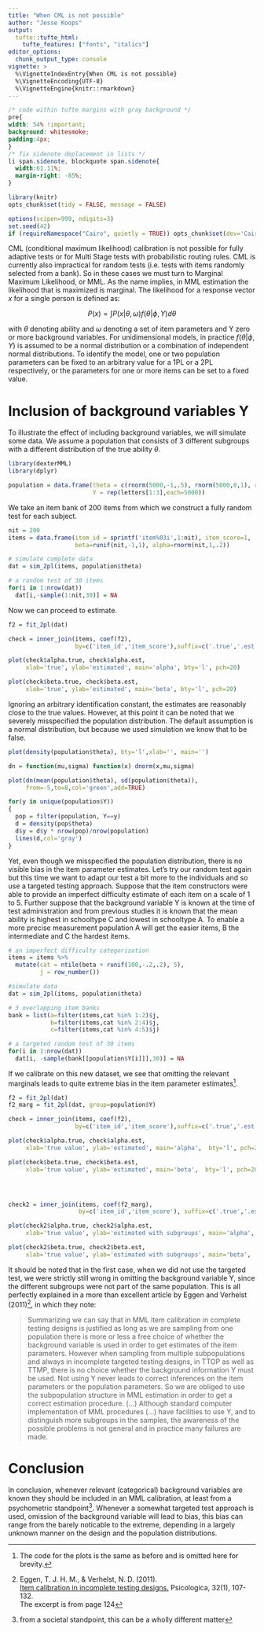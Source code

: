 ```yaml
---
title: "When CML is not possible"
author: "Jesse Koops"
output: 
  tufte::tufte_html:
    tufte_features: ["fonts", "italics"]
editor_options: 
  chunk_output_type: console
vignette: >
  %\VignetteIndexEntry{When CML is not possible}
  %\VignetteEncoding{UTF-8}
  %\VignetteEngine{knitr::rmarkdown}
---
```


```css
/* code within tufte margins with gray background */
pre{
width: 54% !important;
background: whitesmoke;
padding:4px;
}
/* fix sidenote deplacement in lists */
li span.sidenote, blockquote span.sidenote{
  width:61.11%;
  margin-right: -85%;
}
```

```r
library(knitr)
opts_chunk$set(tidy = FALSE, message = FALSE)

options(scipen=999, ndigits=3)
set.seed(42)
if (requireNamespace("Cairo", quietly = TRUE)) opts_chunk$set(dev='CairoPNG')
```


CML (conditional maximum likelihood) calibration is not possible for fully adaptive tests or for Multi Stage tests with probabilistic routing rules. CML is currently also impractical for random tests (i.e. tests with items randomly selected from a bank). So in these cases we must turn to Marginal Maximum Likelihood, or MML. As the name implies, in MML estimation the likelihood that is maximized is marginal. The likelihood for a response vector $x$ for a single person is defined as:

$$
P(x) = \int P(x|\theta, \omega)f(\theta|\phi,Y)d\theta
$$

with $\theta$ denoting ability and $\omega$ denoting a set of item parameters and Y zero or more background variables. For unidimensional models, in practice $f(\theta|\phi,Y)$ is assumed to be a normal distribution or a combination of independent normal distributions. To identify the model, one or two population parameters can be fixed to an arbitrary value for a 1PL or a 2PL respectively, or the parameters for one or more items can be set to a fixed value. 

# Inclusion of background variables Y

To illustrate the effect of including background variables, we will simulate some data. We assume a population that consists of 3 different subgroups with a different distribution of the true ability $\theta$.

```r
library(dexterMML)
library(dplyr)

population = data.frame(theta = c(rnorm(5000,-1,.5), rnorm(5000,0,1), rnorm(5000,1,2)),
                        Y = rep(letters[1:3],each=5000))
```

We take an item bank of 200 items from which we construct a fully random test for each subject.

```r
nit = 200
items = data.frame(item_id = sprintf('item%03i',1:nit), item_score=1, 
                   beta=runif(nit,-1,1), alpha=rnorm(nit,1,.2))

# simulate complete data
dat = sim_2pl(items, population$theta)

# a random test of 30 items
for(i in 1:nrow(dat))
  dat[i,-sample(1:nit,30)] = NA
```


Now we can proceed to estimate.

```r
f2 = fit_2pl(dat)

check = inner_join(items, coef(f2), 
                   by=c('item_id','item_score'),suffix=c('.true','.est'))

plot(check$alpha.true, check$alpha.est, 
     xlab='true', ylab='estimated', main='alpha', bty='l', pch=20)

plot(check$beta.true, check$beta.est, 
     xlab='true', ylab='estimated', main='beta', bty='l', pch=20)
```

Ignoring an arbitrary identification constant, the estimates are reasonably close to the true values. However, at this point it can be noted that we severely misspecified the population distribution. The default assumption is a normal distribution, but because we used simulation we know that to be false.

```r
plot(density(population$theta), bty='l',xlab='', main='')

dn = function(mu,sigma) function(x) dnorm(x,mu,sigma)

plot(dn(mean(population$theta), sd(population$theta)), 
     from=-5,to=8,col='green',add=TRUE)

for(y in unique(population$Y))
{
  pop = filter(population, Y==y)
  d = density(pop$theta)
  d$y = d$y * nrow(pop)/nrow(population)
  lines(d,col='gray')
}

```

Yet, even though we misspecified the population distribution, there is no visible bias in the item parameter estimates. Let's try our random test again but this time we want to adapt our test a bit more to the individuals and so use a targeted testing approach. Suppose that the item constructors were able to provide an imperfect difficulty estimate of each item on a scale of 1 to 5. Further suppose that the background variable Y is known at the time of test administration and from previous studies it is known that the mean ability is highest in schooltype C and lowest in schooltype A. To enable a more precise measurement population A will get the easier items, B the intermediate and C the hardest items.

```r
# an imperfect difficulty categorization
items = items %>%
  mutate(cat = ntile(beta + runif(100,-.2,.2), 5),
         j = row_number()) 

#simulate data
dat = sim_2pl(items, population$theta)

# 3 overlapping item banks
bank = list(a=filter(items,cat %in% 1:2)$j,
            b=filter(items,cat %in% 2:4)$j,
            c=filter(items,cat %in% 4:5)$j)

# a targeted random test of 30 items
for(i in 1:nrow(dat))
  dat[i, -sample(bank[[population$Y[i]]],30)] = NA

```

If we calibrate on this new dataset, we see that omitting the relevant marginals leads to quite extreme bias in the item parameter estimates^[The code for the plots is the same as before and is omitted here for brevity.]. 


```r
f2 = fit_2pl(dat)
f2_marg = fit_2pl(dat, group=population$Y)
```

```r
check = inner_join(items, coef(f2), 
                   by=c('item_id','item_score'),suffix=c('.true','.est'))

plot(check$alpha.true, check$alpha.est, 
     xlab='true value', ylab='estimated', main='alpha',  bty='l', pch=20)

plot(check$beta.true, check$beta.est, 
     xlab='true value', ylab='estimated', main='beta',  bty='l', pch=20)




check2 = inner_join(items, coef(f2_marg), 
                    by=c('item_id','item_score'), suffix=c('.true','.est'))

plot(check2$alpha.true, check2$alpha.est, 
     xlab='true value', ylab='estimated with subgroups', main='alpha',  bty='l', pch=20)

plot(check2$beta.true, check2$beta.est, 
     xlab='true value', ylab='estimated with subgroups', main='beta',  bty='l', pch=20)


```


It should be noted that in the first case, when we did not use the targeted test, we were strictly still wrong in omitting the background variable Y, since the different subgroups were not part of the same population. This is all perfectly explained in a more than excellent article by Eggen and Verhelst (2011)^[Eggen, T. J. H. M., & Verhelst, N. D. (2011). <br/> [Item calibration in incomplete testing designs.](https://research.utwente.nl/en/publications/item-calibration-in-incomplete-testing-designs) Psicologica, 32(1), 107-132.<br/>The excerpt is from page 124], in which they note:

> Summarizing we can say that in MML item calibration in complete testing designs is
justified as long as we are sampling from one population there is more or less a free choice of
whether the background variable is used in order to get estimates of the item parameters. However
when sampling from multiple subpopulations and always in incomplete targeted testing designs, in
TTOP as well as TTMP, there is no choice whether the background information Y must be used.
Not using Y never leads to correct inferences on the item parameters or the population parameters.
So we are obliged to use the subpopulation structure in MML estimation in order to get a correct
estimation procedure. (...) Although
standard computer implementation of MML procedures (...) have facilities
to use Y, and to distinguish more subgroups in the samples, the awareness of the possible problems
is not general and in practice many failures are made.

# Conclusion

In conclusion, whenever relevant (categorical) background variables are known they should be included in an MML calibration, at least from a psychometric standpoint^[from a societal standpoint, this can be a wholly different matter]. Whenever a somewhat targeted test approach is used, omission of the background variable will lead to bias, this bias can range from the barely noticable to the extreme, depending in a largely unknown manner on the design and the population distributions.



